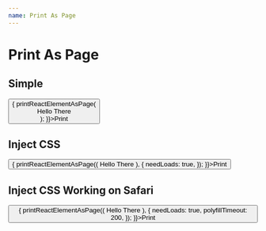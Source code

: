 ```yaml
---
name: Print As Page
---
```



# Print As Page

## Simple

<Playground>
    <button onClick={() => {
        printReactElementAsPage(<html>
            <div>Hello There</div>
        </html>);
    }}>Print</button>
</Playground>

## Inject CSS

<Playground>
    <button onClick={() => {
        printReactElementAsPage((<html>
            <head>
                <link 
                    href="https://cdn.jsdelivr.net/npm/antd@4.0.1/dist/antd.min.css"
                    rel="stylesheet"
                    type="text/css"
                />
            </head>
            <body>
                <Card
                title="Hello"
                >
                    Hello There
                </Card>
            </body>
        </html>), {
            needLoads: true,
        });
    }}>Print</button>
</Playground>

## Inject CSS Working on Safari

<Playground>
    <button onClick={() => {
        printReactElementAsPage((<html>
            <head>
                <link 
                    href="https://cdn.jsdelivr.net/npm/antd@4.0.1/dist/antd.min.css"
                    rel="stylesheet"
                    type="text/css"
                />
            </head>
            <body>
                <Card
                title="Hello"
                >
                    Hello There
                </Card>
            </body>
        </html>), {
            needLoads: true,
            polyfillTimeout: 200,
        });
    }}>Print</button>
</Playground>
